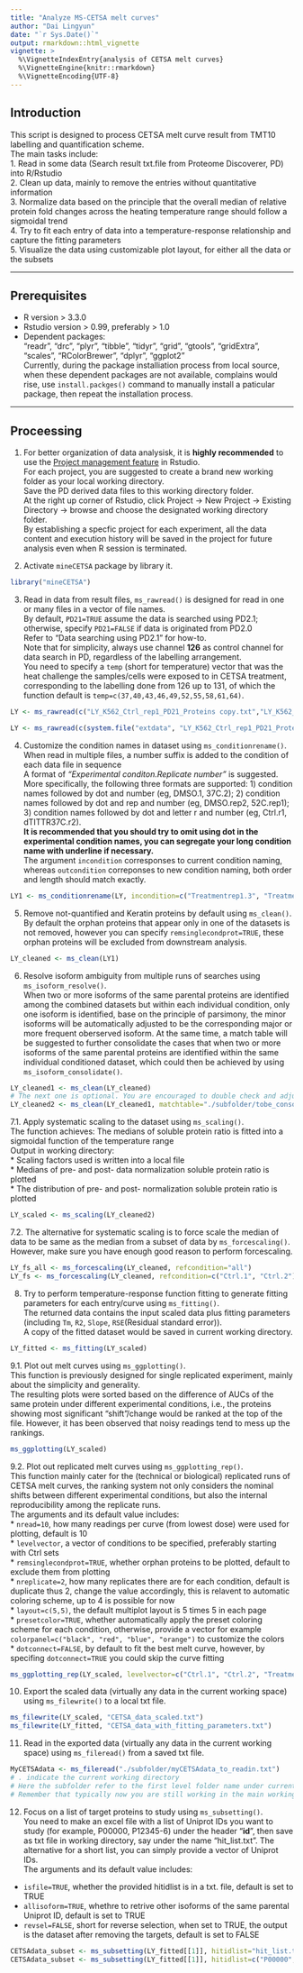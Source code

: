 ```yaml
---
title: "Analyze MS-CETSA melt curves"
author: "Dai Lingyun"
date: "`r Sys.Date()`"
output: rmarkdown::html_vignette
vignette: >
  %\VignetteIndexEntry{analysis of CETSA melt curves}
  %\VignetteEngine{knitr::rmarkdown}
  %\VignetteEncoding{UTF-8}
---
```


## Introduction  
This script is designed to process CETSA melt curve result from TMT10 labelling and quantification scheme.  
The main tasks include:  
1. Read in some data (Search result txt.file from Proteome Discoverer, PD) into R/Rstudio  
2. Clean up data, mainly to remove the entries without quantitative information  
3. Normalize data based on the principle that the overall median of relative protein fold changes across the heating temperature range should follow a sigmoidal trend  
4. Try to fit each entry of data into a temperature-response relationship and capture the fitting parameters  
5. Visualize the data using customizable plot layout, for either all the data or the subsets  

--------------------------------------------------------------------------------------------

## Prerequisites
* R version > 3.3.0 
* Rstudio version > 0.99, preferably > 1.0
* Dependent packages:  
"readr", "drc", "plyr", "tibble", "tidyr", "grid", "gtools", "gridExtra", "scales", "RColorBrewer", "dplyr", "ggplot2"  
Currently, during the package installiation process from local source, when these dependent packages are not available, complains would rise, use `install.packges()` command to manually install a paticular package, then repeat the installation process.  

--------------------------------------------------------------------------------------------


## Proceessing
1. For better organization of data analysisk, it is __highly recommended__ to use the [Project management feature](https://support.rstudio.com/hc/en-us/articles/200526207-Using-Projects) in Rstudio.   
For each project, you are suggested to create a brand new working folder as your local working directory.  
Save the PD derived data files to this working directory folder.  
At the right up corner of Rstudio, click Project -> New Project -> Existing Directory -> browse and choose the designated working directory folder.  
By establishing a specfic project for each experiment, all the data content and execution history will be saved in the project for future analysis even when R session is terminated.  

2. Activate `mineCETSA` package by library it.  
```r
library("mineCETSA")
```

3. Read in data from result files, `ms_rawread()` is designed for read in one or many files in a vector of file names.  
By default, `PD21=TRUE` assume the data is searched using PD2.1; otherwise, specify `PD21=FALSE` if data is originated from PD2.0  
Refer to "Data searching using PD2.1" for how-to.  
Note that for simplicity, always use channel __126__ as control channel for data search in PD, regardless of the labelling arrangement.    
You need to specify a `temp` (short for temperature) vector that was the heat challenge the samples/cells were exposed to in CETSA treatment, corresponding to the labelling done from 126 up to 131, of which the function default is `temp=c(37,40,43,46,49,52,55,58,61,64)`.  
```r
LY <- ms_rawread(c("LY_K562_Ctrl_rep1_PD21_Proteins copy.txt","LY_K562_Ctrl_rep2_PD21_Proteins copy.txt","LY_K562_Treatment_rep1_PD21_Proteins copy.txt","LY_K562_Treatment_rep2_PD21_Proteins copy.txt"))
```

```r
LY <- ms_rawread(c(system.file("extdata", "LY_K562_Ctrl_rep1_PD21_Proteins copy.txt", package="mineCETSA"), system.file("extdata", "LY_K562_Ctrl_rep2_PD21_Proteins copy.txt", package="mineCETSA"), system.file("extdata", "LY_K562_Treatment_rep1_PD21_Proteins copy.txt", package="mineCETSA"), system.file("extdata", "LY_K562_Treatment_rep2_PD21_Proteins copy.txt", package="mineCETSA")))
```

4. Customize the condition names in dataset using `ms_conditionrename()`.  
When read in multiple files, a number suffix is added to the condition of each data file in sequence   
A format of _"Experimental conditon.Replicate number"_ is suggested. More specifically, the following three formats are supported: 1) condition names followed by dot and number (eg, DMSO.1, 37C.2); 2) condition names followed by dot and rep and number (eg, DMSO.rep2, 52C.rep1); 3) condition names followed by dot and letter r and number (eg, Ctrl.r1, dTITTR37C.r2).  
__It is recommended that you should try to omit using dot in the experimental condition names, you can segregate your long condition name with underline if necessary.__  
The argument `incondition` corresponses to current condition naming, whereas `outcondition` correponses to new condition naming, both order and length should match exactly.  
```r
LY1 <- ms_conditionrename(LY, incondition=c("Treatmentrep1.3", "Treatmentrep2.4"), outcondition=c("Treatment.1","Treatment.2"))
```

5. Remove not-quantified and Keratin proteins by default using `ms_clean()`.  
By default the orphan proteins that appear only in one of the datasets is not removed, however you can specify `remsinglecondprot=TRUE`, these orphan proteins will be excluded from downstream analysis.  
```r
LY_cleaned <- ms_clean(LY1)
```

6. Resolve isoform ambiguity from multiple runs of searches using `ms_isoform_resolve()`.  
When two or more isoforms of the same parental proteins are identified among the combined datasets but within each individual condition, only one isoform is identified, base on the principle of parsimony, the minor isoforms will be automatically adjusted to be the corresponding major or more frequent oberserved isoform. At the same time, a match table will be suggested to further consolidate the cases that when two or more isoforms of the same parental proteins are identified within the same individual conditioned dataset, which could then be achieved by using `ms_isoform_consolidate()`.   
```r
LY_cleaned1 <- ms_clean(LY_cleaned)
# The next one is optional. You are encouraged to double check and adjust the match table entries. 
LY_cleaned2 <- ms_clean(LY_cleaned1, matchtable="./subfolder/tobe_consolidated.txt")
```

7.1. Apply systematic scaling to the dataset using `ms_scaling()`.  
The function achieves: The medians of soluble protein ratio is fitted into a sigmoidal function of the temperature range   
Output in working directory:  
* Scaling factors used is written into a local file   
* Medians of pre- and post- data normalization soluble protein ratio is plotted  
* The distribution of pre- and post- normalization soluble protein ratio is plotted  
```r
LY_scaled <- ms_scaling(LY_cleaned2)
```

7.2. The alternative for systematic scaling is to force scale the median of data to be same as the median from a subset of data by `ms_forcescaling()`. However, make sure you have enough good reason to perform forcescaling.  
```r
LY_fs_all <- ms_forcescaling(LY_cleaned, refcondition="all")
LY_fs <- ms_forcescaling(LY_cleaned, refcondition=c("Ctrl.1", "Ctrl.2"))
```

8. Try to perform temperature-response function fitting to generate fitting parameters for each entry/curve using `ms_fitting()`.  
The returned data contains the input scaled data plus fitting parameters (including `Tm`, `R2`, `Slope`, `RSE`(Residual standard error)).  
A copy of the fitted dataset would be saved in current working directory.  
```r
LY_fitted <- ms_fitting(LY_scaled)
```

9.1. Plot out melt curves using `ms_ggplotting()`.  
This function is previously designed for single replicated experiment, mainly about the simplicity and generality.   
The resulting plots were sorted based on the difference of AUCs of the same protein under different experimental conditions, i.e., the proteins showing most significant "shift"/change would be ranked at the top of the file. However, it has been observed that noisy readings tend to mess up the rankings.  
```r
ms_ggplotting(LY_scaled)
```

9.2. Plot out replicated melt curves using `ms_ggplotting_rep()`.  
This function mainly cater for the (technical or biological) replicated runs of CETSA melt curves, the ranking system not only considers the nominal shifts between different experimental conditions, but also the internal reproducibility among the replicate runs.  
The arguments and its default value includes:  
* `nread=10`, how many readings per curve (from lowest dose) were used for plotting, default is 10  
* `levelvector`, a vector of conditions to be specified, preferably starting with Ctrl sets  
* `remsinglecondprot=TRUE`, whether orphan proteins to be plotted, default to exclude them from plotting  
* `nreplicate=2`, how many replicates there are for each condition, default is duplicate thus 2, change the value accordingly, this is relavent to automatic coloring scheme, up to 4 is possible for now  
* `layout=c(5,5)`, the default multiplot layout is 5 times 5 in each page  
* `presetcolor=TRUE`, whether automatically apply the preset coloring scheme for each condition, otherwise, provide a vector for example `colorpanel=c("black", "red", "blue", "orange")` to customize the colors  
* `dotconnect=FALSE`, by default to fit the best melt curve, however, by specifing `dotconnect=TRUE` you could skip the curve fitting  
```r
ms_ggplotting_rep(LY_scaled, levelvector=c("Ctrl.1", "Ctrl.2", "Treatment.1","Treatment.2"))
```

10. Export the scaled data (virtually any data in the current working space) using `ms_filewrite()` to a local txt file.
```r
ms_filewrite(LY_scaled, "CETSA_data_scaled.txt")
ms_filewrite(LY_fitted, "CETSA_data_with_fitting_parameters.txt")
```

11. Read in the exported data (virtually any data in the current working space) using `ms_fileread()` from a saved txt file.
```r
MyCETSAdata <- ms_fileread("./subfolder/myCETSAdata_to_readin.txt")
# . indicate the current working directory
# Here the subfolder refer to the first level folder name under current working directory in which the data file locates
# Remember that typically now you are still working in the main working directory
```

12. Focus on a list of target proteins to study using `ms_subsetting()`.  
You need to make an excel file with a list of Uniprot IDs you want to study (for example, P00000, P12345-6) under the header “__id__”, then save as txt file in working directory, say under the name “hit_list.txt”. The alternative for a short list, you can simply provide a vector of Uniprot IDs.  
The arguments and its default value includes:  
* `isfile=TRUE`, whether the provided hitidlist is in a txt. file, default is set to TRUE
* `allisoform=TRUE`, whethre to retrive other isoforms of the same parental Uniprot ID, default is set to TRUE
* `revsel=FALSE`, short for reverse selection, when set to TRUE, the output is the dataset after removing the targets, default is set to FALSE
```r
CETSAdata_subset <- ms_subsetting(LY_fitted[[1]], hitidlist="hit_list.txt", isfile=TRUE)
CETSAdata_subset <- ms_subsetting(LY_fitted[[1]], hitidlist=c("P00000", "P12345-6"), isfile=FALSE)
```

